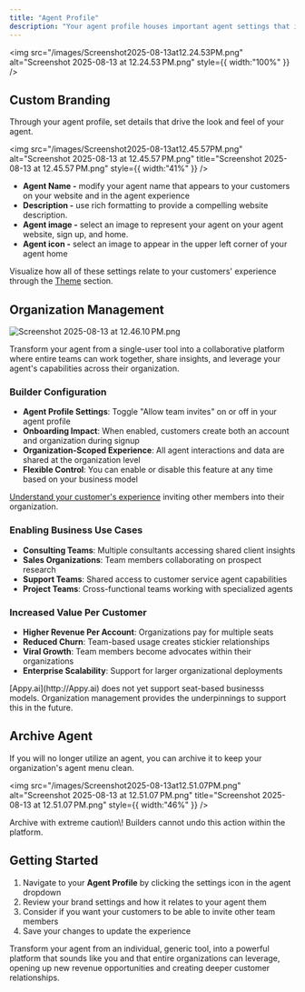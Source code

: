```yaml
---
title: "Agent Profile"
description: "Your agent profile houses important agent settings that impact the look and feel of your agent website, team access, and archival. Make the agent your own, both through its appearance and customer access that matches your business model."
---
```


<img
  src="/images/Screenshot2025-08-13at12.24.53PM.png"
  alt="Screenshot 2025-08-13 at 12.24.53 PM.png"
  style={{ width:"100%" }}
/>

## Custom Branding

Through your agent profile, set details that drive the look and feel of your agent.

<img
  src="/images/Screenshot2025-08-13at12.45.57PM.png"
  alt="Screenshot 2025-08-13 at 12.45.57 PM.png"
  title="Screenshot 2025-08-13 at 12.45.57 PM.png"
  style={{ width:"41%" }}
/>

- **Agent Name -** modify your agent name that appears to your customers on your website and in the agent experience
- **Description -** use rich formatting to provide a compelling website description.
- **Agent image -** select an image to represent your agent on your agent website, sign up, and home.
- **Agent icon -** select an image to appear in the upper left corner of your agent home

Visualize how all of these settings relate to your customers' experience through the [Theme](/builder/theme) section.

## Organization Management

![Screenshot 2025-08-13 at 12.46.10 PM.png](/images/Screenshot2025-08-13at12.46.10PM.png)

Transform your agent from a single-user tool into a collaborative platform where entire teams can work together, share insights, and leverage your agent's capabilities across their organization.

### Builder Configuration

- **Agent Profile Settings**: Toggle "Allow team invites" on or off in your agent profile
- **Onboarding Impact**: When enabled, customers create both an account and organization during signup
- **Organization-Scoped Experience**: All agent interactions and data are shared at the organization level
- **Flexible Control**: You can enable or disable this feature at any time based on your business model

[Understand your customer's experience](/subscriber/organizations) inviting other members into their organization.

### Enabling Business Use Cases

- **Consulting Teams**: Multiple consultants accessing shared client insights
- **Sales Organizations**: Team members collaborating on prospect research
- **Support Teams**: Shared access to customer service agent capabilities
- **Project Teams**: Cross-functional teams working with specialized agents

### Increased Value Per Customer

- **Higher Revenue Per Account**: Organizations pay for multiple seats
- **Reduced Churn**: Team-based usage creates stickier relationships
- **Viral Growth**: Team members become advocates within their organizations
- **Enterprise Scalability**: Support for larger organizational deployments

<Note>
  [Appy.ai](http://Appy.ai) does not yet support seat-based businesss models. Organization management provides the underpinnings to support this in the future.
</Note>

## Archive Agent

If you will no longer utilize an agent, you can archive it to keep your organization's agent menu clean.

<img
  src="/images/Screenshot2025-08-13at12.51.07PM.png"
  alt="Screenshot 2025-08-13 at 12.51.07 PM.png"
  title="Screenshot 2025-08-13 at 12.51.07 PM.png"
  style={{ width:"46%" }}
/>

<Warning>
  Archive with extreme caution\! Builders cannot undo this action within the platform.
</Warning>

## **Getting Started**

1. Navigate to your **Agent Profile** by clicking the settings icon in the agent dropdown
2. Review your brand settings and how it relates to your agent them
3. Consider if you want your customers to be able to invite other team members
4. Save your changes to update the experience

Transform your agent from an individual, generic tool, into a powerful platform that sounds like you and that entire organizations can leverage, opening up new revenue opportunities and creating deeper customer relationships.